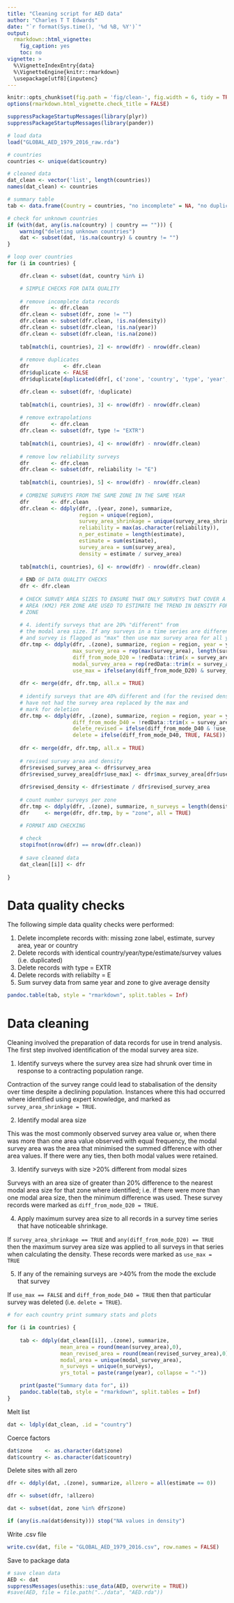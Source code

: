 ```yaml
---
title: "Cleaning script for AED data"
author: "Charles T T Edwards"
date: "`r format(Sys.time(), '%d %B, %Y')`"
output:
  rmarkdown::html_vignette:
    fig_caption: yes
    toc: no
vignette: >
  %\VignetteIndexEntry{data}
  %\VignetteEngine{knitr::rmarkdown}
  \usepackage[utf8]{inputenc}
---
```


```r
knitr::opts_chunk$set(fig.path = 'fig/clean-', fig.width = 6, tidy = TRUE, tidy.opts = list(blank = TRUE, width.cutoff = 120), message = FALSE, warning = FALSE, collapse = TRUE, comment = "#>")
options(rmarkdown.html_vignette.check_title = FALSE)

suppressPackageStartupMessages(library(plyr))
suppressPackageStartupMessages(library(pander))
```

```r
# load data
load("GLOBAL_AED_1979_2016_raw.rda")
```

```r
# countries
countries <- unique(dat$country)

# cleaned data
dat_clean <- vector('list', length(countries))
names(dat_clean) <- countries

# summary table
tab <- data.frame(Country = countries, "no incomplete" = NA, "no duplicates" = NA, "no EXTR" = NA, "no E" = NA, "no averaged" = NA)
```

```r
# check for unknown countries
if (with(dat, any(is.na(country) | country == ""))) {
    warning("deleting unknown countries")
    dat <- subset(dat, !is.na(country) & country != "")    
}
```

```r
# loop over countries
for (i in countries) {

    dfr.clean <- subset(dat, country %in% i)

    # SIMPLE CHECKS FOR DATA QUALITY
    
    # remove incomplete data records
    dfr       <- dfr.clean
    dfr.clean <- subset(dfr, zone != "")
    dfr.clean <- subset(dfr.clean, !is.na(density))
    dfr.clean <- subset(dfr.clean, !is.na(year))
    dfr.clean <- subset(dfr.clean, !is.na(zone))
    
    tab[match(i, countries), 2] <- nrow(dfr) - nrow(dfr.clean)
    
    # remove duplicates
    dfr           <- dfr.clean
    dfr$duplicate <- FALSE
    dfr$duplicate[duplicated(dfr[, c('zone', 'country', 'type', 'year', 'estimate', 'survey_area')])] <- TRUE

    dfr.clean <- subset(dfr, !duplicate)
    
    tab[match(i, countries), 3] <- nrow(dfr) - nrow(dfr.clean)
    
    # remove extrapolations
    dfr       <- dfr.clean
    dfr.clean <- subset(dfr, type != "EXTR")
    
    tab[match(i, countries), 4] <- nrow(dfr) - nrow(dfr.clean)
    
    # remove low reliability surveys
    dfr       <- dfr.clean
    dfr.clean <- subset(dfr, reliability != "E")
    
    tab[match(i, countries), 5] <- nrow(dfr) - nrow(dfr.clean)
    
    # COMBINE SURVEYS FROM THE SAME ZONE IN THE SAME YEAR
    dfr       <- dfr.clean
    dfr.clean <- ddply(dfr, .(year, zone), summarize, 
                       region = unique(region),
                       survey_area_shrinkage = unique(survey_area_shrinkage),
                       reliability = max(as.character(reliability)), 
                       n_per_estimate = length(estimate), 
                       estimate = sum(estimate), 
                       survey_area = sum(survey_area), 
                       density = estimate / survey_area)
    
    tab[match(i, countries), 6] <- nrow(dfr) - nrow(dfr.clean)
    
    # END OF DATA QUALITY CHECKS
    dfr <- dfr.clean
    
    # CHECK SURVEY AREA SIZES TO ENSURE THAT ONLY SURVEYS THAT COVER A SIMILAR
    # AREA (KM2) PER ZONE ARE USED TO ESTIMATE THE TREND IN DENSITY FOR THAT 
    # ZONE
    
    # 4. identify surveys that are 20% "different" from
    # the modal area size. If any surveys in a time series are different
    # and survey is flagged as "max" then use max survey area for all years
    dfr.tmp <- ddply(dfr, .(zone), summarize, region = region, year = year, survey_area = survey_area, 
                     max_survey_area = rep(max(survey_area), length(survey_area)),
                     diff_from_mode_D20 = !redData::trim(x = survey_area, delta = 0.2)[['trim']], 
                     modal_survey_area = rep(redData::trim(x = survey_area), length = length(survey_area)),
                     use_max = ifelse(any(diff_from_mode_D20) & survey_area_shrinkage, TRUE, FALSE))
    
    dfr <- merge(dfr, dfr.tmp, all.x = TRUE)
    
    # identify surveys that are 40% different and (for the revised density)
	# have not had the survey area replaced by the max and 
	# mark for deletion
    dfr.tmp <- ddply(dfr, .(zone), summarize, region = region, year = year, survey_area = survey_area,
                     diff_from_mode_D40 = !redData::trim(x = survey_area, delta = 0.4)[['trim']], 
                     delete_revised = ifelse(diff_from_mode_D40 & !use_max, TRUE, FALSE),
					 delete = ifelse(diff_from_mode_D40, TRUE, FALSE))
    
    dfr <- merge(dfr, dfr.tmp, all.x = TRUE)
    
    # revised survey area and density
    dfr$revised_survey_area <- dfr$survey_area
    dfr$revised_survey_area[dfr$use_max] <- dfr$max_survey_area[dfr$use_max]
    
    dfr$revised_density <- dfr$estimate / dfr$revised_survey_area
    
    # count number surveys per zone
    dfr.tmp <- ddply(dfr, .(zone), summarize, n_surveys = length(density))
    dfr     <- merge(dfr, dfr.tmp, by = "zone", all = TRUE)

    # FORMAT AND CHECKING
    
    # check 
    stopifnot(nrow(dfr) == nrow(dfr.clean))
    
    # save cleaned data
    dat_clean[[i]] <- dfr
    
}
```

# Data quality checks

The following simple data quality checks were performed:

1) Delete incomplete records with: missing zone label, estimate, survey area, year or country
2) Delete records with identical country/year/type/estimate/survey values (i.e. duplicated)
3) Delete records with type = EXTR
4) Delete records with reliabilty = E
5) Sum survey data from same year and zone to give average density

```r
pandoc.table(tab, style = "rmarkdown", split.tables = Inf)
```

# Data cleaning

Cleaning involved the preparation of data records for use in trend analysis. The first step involved identification of the modal survey area size. 

1) Identify surveys where the survey area size had shrunk over time in response to a contracting population range. 

Contraction of the survey range could lead to stabalisation of the density over time despite a declining population. Instances where this had occurred where identified using expert knowledge, and marked as `survey_area_shrinkage = TRUE`.

2) Identify modal area size

This was the most commonly observed survey area value or, when there was more than one area value observed with equal frequency, the modal survey area was the area that minimised the summed difference with other area values. If there were any ties, then both modal values were retained. 

3) Identify surveys with size >20\% different from modal sizes

Surveys with an area size of greater than 20\% difference to the nearest modal area size for that zone where identified; i.e. if there were more than one modal area size, then the minimum difference was used. These survey records were marked as `diff_from_mode_D20 = TRUE`.

4) Apply maximum survey area size to all records in a survey time series that have noticeable shrinkage.

If `survey_area_shrinkage == TRUE` and `any(diff_from_mode_D20) == TRUE` then the maximum survey area size was applied to all surveys in that series when calculating the density. These records were marked as `use_max = TRUE`

5) If any of the remaining surveys are >40\% from the mode the exclude that survey

If `use_max == FALSE` and `diff_from_mode_D40 = TRUE` then that particular survey was deleted (i.e. `delete = TRUE`).


```r
# for each country print summary stats and plots

for (i in countries) {
    
    tab <- ddply(dat_clean[[i]], .(zone), summarize, 
                 mean_area = round(mean(survey_area),0), 
                 mean_revised_area = round(mean(revised_survey_area),0),
                 modal_area = unique(modal_survey_area), 
                 n_surveys = unique(n_surveys),
                 yrs_total = paste(range(year), collapse = "-"))

    print(paste("Summary data for", i))
    pandoc.table(tab, style = "rmarkdown", split.tables = Inf)
}
```

Melt list
```r
dat <- ldply(dat_clean, .id = "country")
```

Coerce factors
```r
dat$zone    <- as.character(dat$zone)
dat$country <- as.character(dat$country)
```

Delete sites with all zero
```r
dfr <- ddply(dat, .(zone), summarize, allzero = all(estimate == 0))

dfr <- subset(dfr, !allzero)

dat <- subset(dat, zone %in% dfr$zone)
```

```r
if (any(is.na(dat$density))) stop("NA values in density")
```

Write .csv file
```r
write.csv(dat, file = "GLOBAL_AED_1979_2016.csv", row.names = FALSE)
```

Save to package data
```r
# save clean data
AED <- dat
suppressMessages(usethis::use_data(AED, overwrite = TRUE))
#save(AED, file = file.path("../data", "AED.rda"))
```



